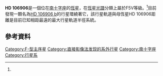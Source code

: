 {{Starbox begin
| name=HD 106906 }}
{{Starbox observe
| epoch=J2000
| ra={{RA|12|17|53.19228}} <ref name=SIMBAD/>
| dec={{DEC|-55|58|31.8890}} <ref name=SIMBAD/>
| appmag_v= +7,9061 <ref name="hip" />
| constell=[[南十字座|南十字座]] }}
{{Starbox character
| class=F5V<ref name=SIMBAD>{{cite web |url =http://simbad.u-strasbg.fr/simbad/sim-id?Ident=HD+106906&NbIdent=1&Radius=2&Radius.unit=arcmin&submit=submit+id |title =HD 106906 |work =SIMBAD Astronomical Database |publisher =Centre de Données astronomiques de Strasbourg |accessdate =23 June 2014 |archive-date =2020-07-29 |archive-url =https://web.archive.org/web/20200729101250/http://simbad.u-strasbg.fr/simbad/sim-id?Ident=hd+106906&NbIdent=1&Radius=2&Radius.unit=arcmin&submit=submit+id |dead-url =no }}</ref>
| b-v= 0,458 <ref name = "hip">{{Cite web |url=http://vizier.u-strasbg.fr/viz-bin/VizieR-5?-source=I%2F311&-out.all&-out.max=10&HIP=%3D59960 |title=Hipparchos: HD 106906 |accessdate=2021-02-06 |archive-date=2016-03-04 |archive-url=https://web.archive.org/web/20160304220957/http://vizier.u-strasbg.fr/viz-bin/VizieR-5?-source=I%2F311&-out.all&-out.max=10&HIP=%3D59960 |dead-url=no }}</ref>
| u-b=
| variable= }}
{{Starbox astrometry
| radial_v=10.20 ±1.70 <ref name=SIMBAD/>
| prop_mo_ra=
| prop_mo_dec=
| parallax= 10.86 
| p_error=0.71 
| absmag_v= }}
{{Starbox detail
| mass = 1.5±0.1 <ref name="paper"> "HD 106906 b: A Planetary-mass Companion Outside a Massive Debris Disk", V. Bailey et al. 2014 ApJ 780 L4, ArXiV: http://arxiv.org/abs/1312.1265 </ref>
| radius = 
| luminosity = 5.6 ± 0.9 <ref name="paper" />
| temperature = 6516 ± 165 <ref name="paper" />
}}
{{Starbox end}}

'''HD 106906'''是一個位在[[南十字座|南十字座]]的[[恆星|恆星]]，在[[恆星光譜|恆星光譜]]分類上屬於F5V等級。<ref name=SIMBAD/>目前發現一顆名為[[HD_106906_b|HD 106906 b]]的行星環繞著它，該行星軌道與母恆星HD 106906距離是目前已知相距最遠的最大行星軌道半徑系統。

== 參考資料 ==
{{reflist}}

{{main-star-stub}}

{{南十字座恒星}}

[[Category:F-型主序星|Category:F-型主序星]]
[[Category:直接影像法发现的系外行星|Category:直接影像法发现的系外行星]]
[[Category:南十字座|Category:南十字座]]
[[Category:行星系|Category:行星系]]